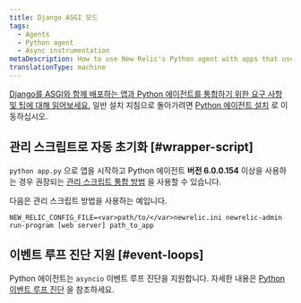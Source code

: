 ```yaml
---
title: Django ASGI 모드
tags:
  - Agents
  - Python agent
  - Async instrumentation
metaDescription: How to use New Relic's Python agent with apps that use Django with ASGI.
translationType: machine
---
```


[Django를 ASGI와 함께 배포하는 앱과 Python 에이전트를 통합하기 위한 요구 사항 및 팁에 대해 읽어보세요.](https://docs.djangoproject.com/en/3.1/howto/deployment/asgi/) 일반 설치 지침으로 돌아가려면 [Python 에이전트 설치](/docs/agents/python-agent/installation-configuration/python-agent-installation) 로 이동하십시오.

## 관리 스크립트로 자동 초기화 [#wrapper-script]

`python app.py` 으로 앱을 시작하고 Python 에이전트 **버전 6.0.0.154** 이상을 사용하는 경우 권장되는 [관리 스크립트 통합 방법](/docs/agents/python-agent/installation-configuration/python-agent-installation#integration) 을 사용할 수 있습니다.

다음은 관리 스크립트 방법을 사용하는 예입니다.

```
NEW_RELIC_CONFIG_FILE=<var>path/to/</var>newrelic.ini newrelic-admin run-program [web server] path_to_app
```

## 이벤트 루프 진단 지원 [#event-loops]

Python 에이전트는 `asyncio` 이벤트 루프 진단을 지원합니다. 자세한 내용은 [Python 이벤트 루프 진단](/docs/agents/python-agent/supported-features/python-event-loop-diagnostics) 을 참조하세요.
